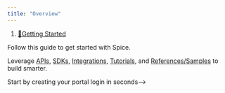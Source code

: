 ```yaml
---
title: "Overview"
---
```


1. [🌟Getting Started](/getting-started)

Follow this guide to get started with Spice.

Leverage [APIs](/api/sql-query), [SDKs](/sdks/python-sdk), [Integrations](/integrations/github-copilot), [Tutorials](/tutorials/data-science-and-machine-learning), and [References/Samples](/reference/core-concepts) to build smarter.

Start by creating your portal login in seconds-->
